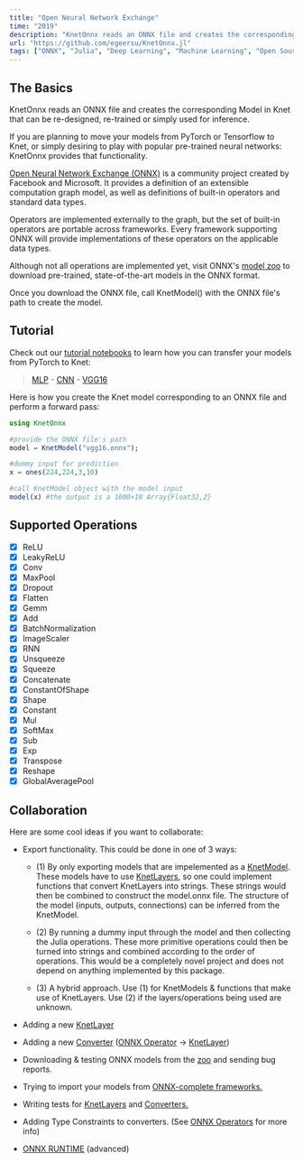 ```yaml
---
title: "Open Neural Network Exchange"
time: "2019"
description: "KnetOnnx reads an ONNX file and creates the corresponding Model in Julia, which can then be re-trained or used for inference."
url: "https://github.com/egeersu/KnetOnnx.jl"
tags: ["ONNX", "Julia", "Deep Learning", "Machine Learning", "Open Source"]
---
```

 
## The Basics

KnetOnnx reads an ONNX file and creates the corresponding Model in Knet that can be re-designed, re-trained or simply used for inference.

If you are planning to move your models from PyTorch or Tensorflow to Knet, or simply desiring to play with popular pre-trained neural networks: KnetOnnx provides that functionality.

[Open Neural Network Exchange (ONNX)](https://onnx.ai/)
 is a community project created by Facebook and Microsoft. It provides a definition of an extensible computation graph model, as well as definitions of built-in operators and standard data types.

Operators are implemented externally to the graph, but the set of built-in operators are portable across frameworks. Every framework supporting ONNX will provide implementations of these operators on the applicable data types.

Although not all operations are implemented yet, visit ONNX's [model zoo](https://github.com/onnx/models) to download pre-trained, state-of-the-art models in the ONNX format.

Once you download the ONNX file, call KnetModel() with the ONNX file's path to create the model.

## Tutorial
Check out our [tutorial notebooks](http://localhost:8888/tree/test/tutorials) to learn how you can transfer your models from PyTorch to Knet:
> [MLP](https://github.com/egeersu/KnetOnnx.jl/blob/master/test/tutorials/Knet_MLP.ipynb) - [CNN](https://github.com/egeersu/KnetOnnx.jl/blob/master/test/tutorials/Knet_CNN.ipynb) - [VGG16](https://github.com/egeersu/KnetOnnx.jl/blob/master/test/tutorials/VGG.ipynb)

Here is how you create the Knet model corresponding to an ONNX file and perform a forward pass:

```julia
using KnetOnnx

#provide the ONNX file's path
model = KnetModel("vgg16.onnx");

#dummy input for prediction
x = ones(224,224,3,10)

#call KnetModel object with the model input
model(x) #the output is a 1000×10 Array{Float32,2}
```

## Supported Operations
- [x] ReLU
- [x] LeakyReLU
- [x] Conv
- [x] MaxPool
- [x] Dropout
- [x] Flatten
- [x] Gemm
- [x] Add
- [x] BatchNormalization
- [x] ImageScaler
- [x] RNN
- [x] Unsqueeze
- [x] Squeeze
- [x] Concatenate
- [x] ConstantOfShape
- [x] Shape
- [x] Constant
- [x] Mul
- [x] SoftMax
- [x] Sub
- [x] Exp
- [x] Transpose
- [x] Reshape
- [x] GlobalAveragePool

## Collaboration
Here are some cool ideas if you want to collaborate:
- Export functionality. This could be done in one of 3 ways:

	- (1) By only exporting models that are impelemented as a [KnetModel](https://github.com/egeersu/KnetOnnx.jl/blob/master/src/KnetModel.jl). These models have to use [KnetLayers](https://github.com/egeersu/KnetOnnx.jl/tree/master/src/KnetLayers), so one could implement functions that convert KnetLayers into strings. These strings would then be combined to construct the model.onnx file. The structure of the model (inputs, outputs, connections) can be inferred from the KnetModel.

	- (2) By running a dummy input through the model and then collecting the Julia operations. These more primitive operations could then be turned into strings and combined according to the order of operations. This would be a completely novel project and does not depend on anything implemented by this package.


	- (3) A hybrid approach. Use (1) for KnetModels & functions that make use of KnetLayers. Use (2) if the layers/operations being used are unknown.

- Adding a new [KnetLayer](https://github.com/egeersu/KnetOnnx.jl/tree/master/src/KnetLayers)
- Adding a new [Converter](https://github.com/egeersu/KnetOnnx.jl/blob/master/src/converters.jl) ([ONNX Operator](https://github.com/onnx/onnx/blob/master/docs/Operators.md) -> [KnetLayer](https://github.com/egeersu/KnetOnnx.jl/tree/master/src/KnetLayers))
- Downloading & testing ONNX models from the [zoo](https://github.com/onnx/models) and sending bug reports.
- Trying to import your models from [ONNX-complete frameworks.](https://onnx.ai/supported-tools.html#buildModel)
- Writing tests for [KnetLayers](https://github.com/egeersu/KnetOnnx.jl/tree/master/src/KnetLayers) and [Converters.](https://github.com/egeersu/KnetOnnx.jl/blob/master/src/converters.jl)
- Adding Type Constraints to converters. (See [ONNX Operators](https://github.com/onnx/onnx/blob/master/docs/Operators.md) for more info)
- [ONNX RUNTIME](https://microsoft.github.io/onnxruntime/) (advanced)